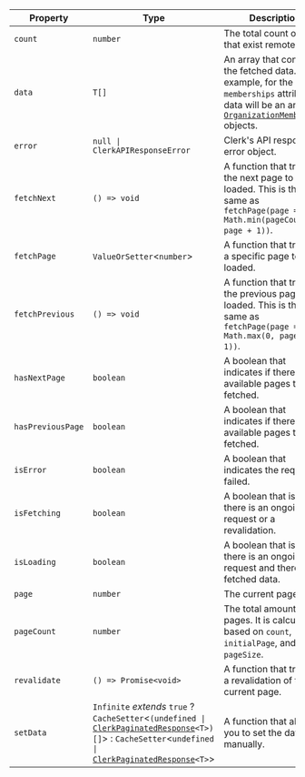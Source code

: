 | Property                                       | Type                                                                                                                                                                                                                                                                                                        | Description                                                                                                                                                                                                   |
| ---------------------------------------------- | ----------------------------------------------------------------------------------------------------------------------------------------------------------------------------------------------------------------------------------------------------------------------------------------------------------- | ------------------------------------------------------------------------------------------------------------------------------------------------------------------------------------------------------------- |
| <a id="count"></a> `count`                     | `number`                                                                                                                                                                                                                                                                                                    | The total count of data that exist remotely.                                                                                                                                                                  |
| <a id="data"></a> `data`                       | <code>T[]</code>                                                                                                                                                                                                                                                                                            | An array that contains the fetched data. For example, for the `memberships` attribute, data will be an array of [`OrganizationMembership`](/docs/reference/javascript/types/organization-membership) objects. |
| <a id="error"></a> `error`                     | <code>null \| ClerkAPIResponseError</code>                                                                                                                                                                                                                                                                  | Clerk's API response error object.                                                                                                                                                                            |
| <a id="fetchnext"></a> `fetchNext`             | <code>() => void</code>                                                                                                                                                                                                                                                                                     | A function that triggers the next page to be loaded. This is the same as `fetchPage(page => Math.min(pageCount, page + 1))`.                                                                                  |
| <a id="fetchpage"></a> `fetchPage`             | `ValueOrSetter`\<`number`\>                                                                                                                                                                                                                                                                                 | A function that triggers a specific page to be loaded.                                                                                                                                                        |
| <a id="fetchprevious"></a> `fetchPrevious`     | <code>() => void</code>                                                                                                                                                                                                                                                                                     | A function that triggers the previous page to be loaded. This is the same as `fetchPage(page => Math.max(0, page - 1))`.                                                                                      |
| <a id="hasnextpage"></a> `hasNextPage`         | `boolean`                                                                                                                                                                                                                                                                                                   | A boolean that indicates if there are available pages to be fetched.                                                                                                                                          |
| <a id="haspreviouspage"></a> `hasPreviousPage` | `boolean`                                                                                                                                                                                                                                                                                                   | A boolean that indicates if there are available pages to be fetched.                                                                                                                                          |
| <a id="iserror"></a> `isError`                 | `boolean`                                                                                                                                                                                                                                                                                                   | A boolean that indicates the request failed.                                                                                                                                                                  |
| <a id="isfetching"></a> `isFetching`           | `boolean`                                                                                                                                                                                                                                                                                                   | A boolean that is `true` if there is an ongoing request or a revalidation.                                                                                                                                    |
| <a id="isloading"></a> `isLoading`             | `boolean`                                                                                                                                                                                                                                                                                                   | A boolean that is `true` if there is an ongoing request and there is no fetched data.                                                                                                                         |
| <a id="page"></a> `page`                       | `number`                                                                                                                                                                                                                                                                                                    | The current page.                                                                                                                                                                                             |
| <a id="pagecount"></a> `pageCount`             | `number`                                                                                                                                                                                                                                                                                                    | The total amount of pages. It is calculated based on `count`, `initialPage`, and `pageSize`.                                                                                                                  |
| <a id="revalidate"></a> `revalidate`           | <code>() => Promise\<void\></code>                                                                                                                                                                                                                                                                          | A function that triggers a revalidation of the current page.                                                                                                                                                  |
| <a id="setdata"></a> `setData`                 | `Infinite` _extends_ `true` ? `CacheSetter`\<<code>(undefined \| [ClerkPaginatedResponse](/docs/reference/javascript/types/clerk-paginated-response)\<T\>)[]</code>\> : `CacheSetter`\<<code>undefined \| [ClerkPaginatedResponse](/docs/reference/javascript/types/clerk-paginated-response)\<T\></code>\> | A function that allows you to set the data manually.                                                                                                                                                          |
